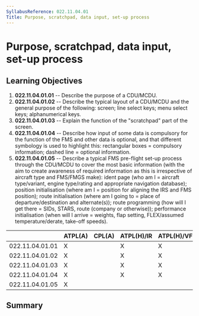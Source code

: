 ```yaml
---
SyllabusReference: 022.11.04.01
Title: Purpose, scratchpad, data input, set-up process
---
```


# Purpose, scratchpad, data input, set-up process

## Learning Objectives

1.  **022.11.04.01.01** -- Describe the purpose of a CDU/MCDU.
2.  **022.11.04.01.02** -- Describe the typical layout of a CDU/MCDU and the
    general purpose of the following: screen; line select keys; menu select
    keys; alphanumerical keys.
3.  **022.11.04.01.03** -- Explain the function of the "scratchpad" part of the
    screen.
4.  **022.11.04.01.04** -- Describe how input of some data is compulsory for the
    function of the FMS and other data is optional, and that different symbology
    is used to highlight this: rectangular boxes = compulsory information;
    dashed line = optional information.
5.  **022.11.04.01.05** -- Describe a typical FMS pre-flight set-up process
    through the CDU/MCDU to cover the most basic information (with the aim to
    create awareness of required information as this is irrespective of aircraft
    type and FMS/FMGS make): ident page (who am I = aircraft type/variant,
    engine type/rating and appropriate navigation database); position
    initialisation (where am I = position for aligning the IRS and FMS
    position); route initialisation (where am I going to = place of
    departure/destination and alternate(s)); route programming (how will I get
    there = SIDs, STARS, route (company or otherwise)); performance
    initialisation (when will I arrive = weights, flap setting, FLEX/assumed
    temperature/derate, take-off speeds).

|                 | ATPL(A) | CPL(A) | ATPL(H)/IR | ATPL(H)/VFR | CPL(H) | IR  | CBIR(A) |
| --------------- | ------- | ------ | ---------- | ----------- | ------ | --- | ------- |
| 022.11.04.01.01 | X       |        | X          | X           |        | X   |         |
| 022.11.04.01.02 | X       |        | X          | X           |        | X   |         |
| 022.11.04.01.03 | X       |        | X          | X           |        | X   |         |
| 022.11.04.01.04 | X       |        | X          | X           |        | X   |         |
| 022.11.04.01.05 | X       |        |            |             |        |     |         |

## Summary
